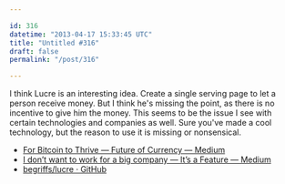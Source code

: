 ```yaml
---

id: 316
datetime: "2013-04-17 15:33:45 UTC"
title: "Untitled #316"
draft: false
permalink: "/post/316"

---
```


I think Lucre is an interesting idea. Create a single serving page to let a person receive money. But I think he's missing the point, as there is no incentive to give him the money. This seems to be the issue I see with certain technologies and companies as well. Sure you've made a cool technology, but the reason to use it is missing or nonsensical. 

 
 * [For Bitcoin to Thrive — Future of Currency — Medium](https://medium.com/future-of-currency/72ed8eb5661)
 * [I don’t want to work for a big company — It’s a Feature — Medium](https://medium.com/its-a-feature/210271099d03)
 * [begriffs/lucre · GitHub](https://github.com/begriffs/lucre)



